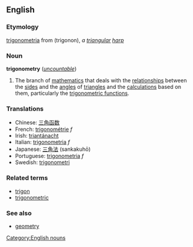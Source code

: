 ==English==
===Etymology===
{{L.}} [[trigonometria]] from {{Gr.}} (trigonon), ''a [[triangular]] [[harp]]''

===Noun===
{{wikipedia}}
'''trigonometry''' (''[[uncountable]]'')

#{{mathematics}} The branch of [[mathematics]] that deals with the [[relationship]]s between the [[side]]s and the [[angle]]s of [[triangle]]s and the [[calculation]]s based on them, particularly the [[trigonometric function]]s.

===Translations===
*Chinese: [[三角函数]]
*French: [[trigonométrie]] ''f''
*Irish: [[triantánacht]]
*Italian: [[trigonometria]] ''f''
*Japanese: [[三角法]] (sankakuhō)
*Portuguese: [[trigonometria]] ''f''
*Swedish: [[trigonometri]] {{c}}

===Related terms===
*[[trigon]]
*[[trigonometric]]

===See also===
*[[geometry]]

[[Category:English nouns]]